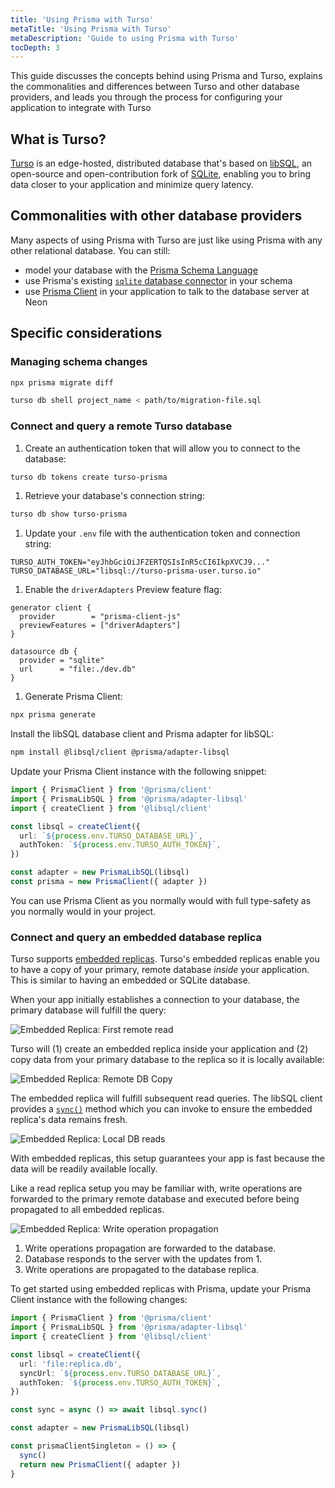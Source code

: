 ```yaml
---
title: 'Using Prisma with Turso'
metaTitle: 'Using Prisma with Turso'
metaDescription: 'Guide to using Prisma with Turso'
tocDepth: 3
---
```


<TopBlock>

This guide discusses the concepts behind using Prisma and Turso, explains the commonalities and differences between Turso and other database providers, and leads you through the process for configuring your application to integrate with Turso

</TopBlock>

## What is Turso?

[Turso](https://turso.tech/) is an edge-hosted, distributed database that's based on [libSQL](https://turso.tech/libsql), an open-source and open-contribution fork of [SQLite](https://sqlite.org/), enabling you to bring data closer to your application and minimize query latency.

## Commonalities with other database providers

Many aspects of using Prisma with Turso are just like using Prisma with any other relational database. You can still:

- model your database with the [Prisma Schema Language](/concepts/components/prisma-schema)
- use Prisma's existing [`sqlite` database connector](/concepts/database-connectors/sqlite) in your schema
- use [Prisma Client](/concepts/components/prisma-client) in your application to talk to the database server at Neon

## Specific considerations

### Managing schema changes

```sh
npx prisma migrate diff
```

```sh
turso db shell project_name < path/to/migration-file.sql
```

### Connect and query a remote Turso database

1. Create an authentication token that will allow you to connect to the database:

```sh
turso db tokens create turso-prisma
```

1. Retrieve your database's connection string:

```sh
turso db show turso-prisma
```

1. Update your `.env` file with the authentication token and connection string:

```text
TURSO_AUTH_TOKEN="eyJhbGciOiJFZERTQSIsInR5cCI6IkpXVCJ9..."
TURSO_DATABASE_URL="libsql://turso-prisma-user.turso.io"
```

1. Enable the `driverAdapters` Preview feature flag:

```prisma
generator client {
  provider        = "prisma-client-js"
  previewFeatures = ["driverAdapters"]
}

datasource db {
  provider = "sqlite"
  url      = "file:./dev.db"
}
```

1. Generate Prisma Client:

```sh
npx prisma generate
```

Install the libSQL database client and Prisma adapter for libSQL:

```sh
npm install @libsql/client @prisma/adapter-libsql
```

Update your Prisma Client instance with the following snippet:

```ts
import { PrismaClient } from '@prisma/client'
import { PrismaLibSQL } from '@prisma/adapter-libsql'
import { createClient } from '@libsql/client'

const libsql = createClient({
  url: `${process.env.TURSO_DATABASE_URL}`,
  authToken: `${process.env.TURSO_AUTH_TOKEN}`,
})

const adapter = new PrismaLibSQL(libsql)
const prisma = new PrismaClient({ adapter })
```

You can use Prisma Client as you normally would with full type-safety as you normally would in your project.

### Connect and query an embedded database replica

Turso supports [embedded replicas](https://blog.turso.tech/introducing-embedded-replicas-deploy-turso-anywhere-2085aa0dc242). Turso's embedded replicas enable you to have a copy of your primary, remote database _inside_ your application. This is similar to having an embedded or SQLite database.

When your app initially establishes a connection to your database, the primary database will fulfill the query:

![Embedded Replica: First remote read](./images/embedded-replica-remote-read.png)

Turso will (1) create an embedded replica inside your application and (2) copy data from your primary database to the replica so it is locally available:

![Embedded Replica: Remote DB Copy](./images/embedded-replica-create-replica.png)

The embedded replica will fulfill subsequent read queries. The libSQL client provides a [`sync()`](<https://docs.turso.tech/libsql/client-access/javascript-typescript-sdk#client-capability-summary:~:text=an%20interactive%20transaction-,sync(),-Synchronize%20the%20embedded>) method which you can invoke to ensure the embedded replica's data remains fresh.

![Embedded Replica: Local DB reads](./images/embedded-replica-read.png)

With embedded replicas, this setup guarantees your app is fast because the data will be readily available locally.

Like a read replica setup you may be familiar with, write operations are forwarded to the primary remote database and executed before being propagated to all embedded replicas.

![Embedded Replica: Write operation propagation](./images/embedded-replica-write-propagation.png)

1. Write operations propagation are forwarded to the database.
1. Database responds to the server with the updates from 1.
1. Write operations are propagated to the database replica.

To get started using embedded replicas with Prisma, update your Prisma Client instance with the following changes:

```ts highlight=6,7,11,15;add
import { PrismaClient } from '@prisma/client'
import { PrismaLibSQL } from '@prisma/adapter-libsql'
import { createClient } from '@libsql/client'

const libsql = createClient({
  url: 'file:replica.db',
  syncUrl: `${process.env.TURSO_DATABASE_URL}`,
  authToken: `${process.env.TURSO_AUTH_TOKEN}`,
})

const sync = async () => await libsql.sync()

const adapter = new PrismaLibSQL(libsql)

const prismaClientSingleton = () => {
  sync()
  return new PrismaClient({ adapter })
}
```
